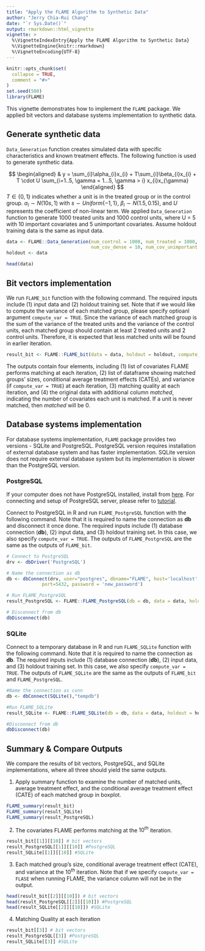 ```yaml
---
title: "Apply the FLAME Algorithm to Synthetic Data"
author: "Jerry Chia-Rui Chang"
date: "`r Sys.Date()`"
output: rmarkdown::html_vignette
vignette: >
  %\VignetteIndexEntry{Apply the FLAME Algorithm to Synthetic Data}
  %\VignetteEngine{knitr::rmarkdown}
  %\VignetteEncoding{UTF-8}
---
```


```r
knitr::opts_chunk$set(
  collapse = TRUE,
  comment = "#>"
)
set.seed(500)
library(FLAME)
```

This vignette demonstrates how to implement the `FLAME` package. We applied bit vectors and database systems implementation to synthetic data.  

## Generate synthetic data

`Data_Generation` function creates simulated data with specific characteristics and known treatment effects. The following function is used to generate synthetic data.  

\newline

$$
\begin{aligned}
& y = \sum_{i}\alpha_{i}x_{i} + T\sum_{i}\beta_{i}x_{i} + T \cdot U \sum_{i=1..5, \gamma = 1...5, \gamma > i} x_{i}x_{\gamma}
\end{aligned}
$$
$T \in \{0,1\}$ indicates whether a unit is in the treated group or in the control group. $\alpha_{i} \sim N(10s, 1)$ with $s \sim Uniform\{-1,1\}$, $\beta_{i} \sim N(1.5,0.15)$, and $U$ represents the coefficient of non-linear term. We applied `Data_Generation` function to generate 1000 treated units and 1000 control units, where U = 5 with 10 important covariates and 5 unimportant covariates. Assume holdout training data is the same as input data.  
```r

data <- FLAME::Data_Generation(num_control = 1000, num_treated = 1000,
                               num_cov_dense = 10, num_cov_unimportant = 5, U = 5)
holdout <- data 

head(data)
```

## Bit vectors implementation

We run `FLAME_bit` function with the following command. The required inputs include (1) input data and (2) holdout training set. Note that if we would like to compute the variance of each matched group, please specify optioanl argument `compute_var = TRUE`. Since the variance of each matched group is the sum of the variance of the treated units and the variance of the control units, each matched group should contain at least 2 treated units and 2 control units. Therefore, it is expected that less matched units will be found in earlier iteration.

```r
result_bit <- FLAME::FLAME_bit(data = data, holdout = holdout, compute_var = FALSE)
```

The outputs contain four elements, including (1) list of covariates FLAME performs matching at each iteration, (2) list of dataframe showing matched groups' sizes, conditional average treatment effects (CATEs), and variance (if `compute_var = TRUE`) at each iteration, (3) matching quality at each iteration, and (4) the original data with additional column *matched*, indicating the number of covariates each unit is matched. If a unit is never matched, then *matched* will be 0.

## Database systems implementation 

For database systems implementation, `FLAME` package provides two versions - SQLite and PostgreSQL. PostgreSQL version requires installation of external database system and has faster implementation. SQLite version does not require external database system but its implementation is slower than the PostgreSQL version. 

### PostgreSQL

If your computer does not have PostgreSQL installed, install from [here](https://www.postgresql.org/download/). For connecting and setup of PostgreSQL server, please refer to [tutorial](http://www.postgresqltutorial.com/connect-to-postgresql-database/).  

\newline

Connect to PostgreSQL in R and run `FLAME_PostgreSQL` function with the following command. Note that it is required to name the connection as **db** and disconnect it once done. The required inputs include (1) database connection (**db**), (2) input data, and (3) holdout training set. In this case, we also specify `compute_var = TRUE`. The outputs of `FLAME_PostgreSQL` are the same as the outputs of `FLAME_bit`.

```r
# Connect to PostgreSQL
drv <- dbDriver('PostgreSQL')

# Name the connection as db
db <- dbConnect(drv, user="postgres", dbname="FLAME", host='localhost',
             port=5432, password = 'new_password')

# Run FLAME_PostgreSQL 
result_PostgreSQL <- FLAME::FLAME_PostgreSQL(db = db, data = data, holdout = holdout, compute_var = FALSE)

# Disconnect from db
dbDisconnect(db)
```

### SQLite

Connect to a temporary database in R and run `FLAME_SQLite` function with the following command. Note that it is required to name the connection as **db**. The required inputs include (1) database connection (**db**), (2) input data, and (3) holdout training set. In this case, we also specify `compute_var = TRUE`. The outputs of `FLAME_SQLite` are the same as the outputs of `FLAME_bit` and `FLAME_PostgreSQL`.
```r
#Name the connection as conn
db <- dbConnect(SQLite(),"tempdb") 

#Run FLAME_SQLite
result_SQLite <- FLAME::FLAME_SQLite(db = db, data = data, holdout = holdout, compute_var = FALSE)

#Disconnect from db
dbDisconnect(db)
```

## Summary & Compare Outputs

We compare the results of bit vectors, PostgreSQL, and SQLite implementations, where all three should yield the same outputs. 

(1) Apply summary function to examine the number of matched units, average treatment effect, and the conditional average treatment effect (CATE) of each matched group in boxplot.

```r
FLAME_summary(result_bit)
FLAME_summary(result_SQLite)
FLAME_summary(result_PostgreSQL)
```

(2) The covariates FLAME performs matching at the $10^{th}$ iteration.
```r
result_bit[[1]][[10]] # bit vectors
result_PostgreSQL[[1]][[10]] #PostgreSQL
result_SQLite[[1]][[10]] #SQLite
```

(3) Each matched group's size, conditional average treatment effect (CATE), and variance at the $10^{th}$ iteration. Note that if we specify `compute_var = FLASE` when running FLAME, the variance column will not be in the output.
```r
head(result_bit[[2]][[10]]) # bit vectors
head(result_PostgreSQL[[2]][[10]]) #PostgreSQL
head(result_SQLite[[2]][[10]]) #SQLite
```

(4) Matching Quality at each iteration
```r
result_bit[[3]] # bit vectors
result_PostgreSQL[[3]] #PostgreSQL
result_SQLite[[3]] #SQLite
```
